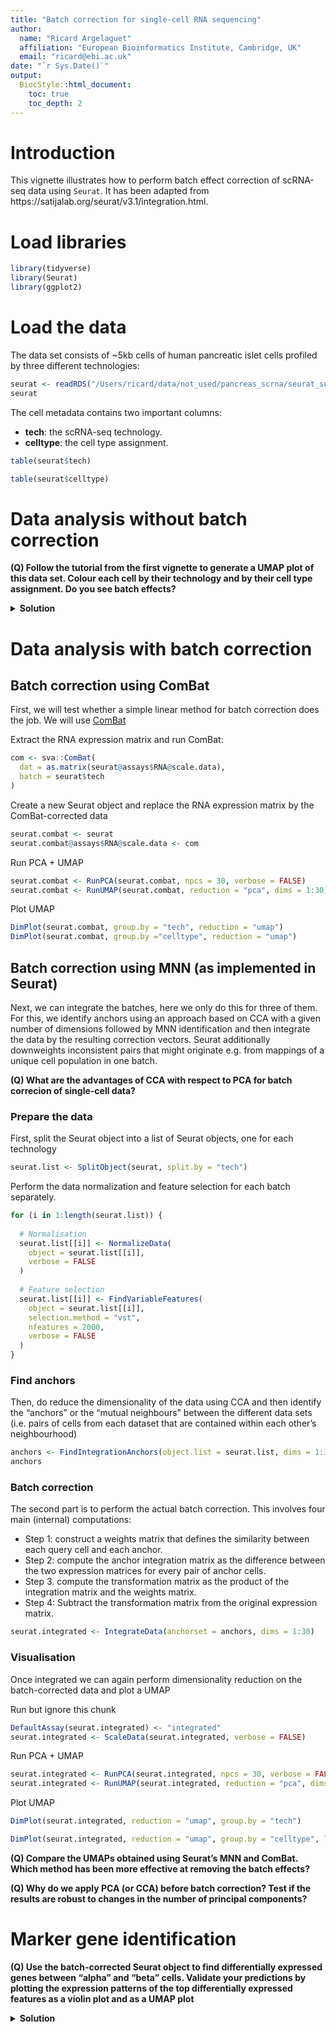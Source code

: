 ```yaml
---
title: "Batch correction for single-cell RNA sequencing"
author: 
  name: "Ricard Argelaguet"
  affiliation: "European Bioinformatics Institute, Cambridge, UK"
  email: "ricard@ebi.ac.uk"
date: "`r Sys.Date()`"
output:
  BiocStyle::html_document:
    toc: true
    toc_depth: 2
---
```



# Introduction

This vignette illustrates how to perform batch effect correction of scRNA-seq data using `Seurat`. It has been adapted from https://satijalab.org/seurat/v3.1/integration.html. 

# Load libraries

```r
library(tidyverse)
library(Seurat)
library(ggplot2)
```

# Load the data

The data set consists of ~5kb cells of human pancreatic islet cells profiled by three different technologies:

```r
seurat <- readRDS("/Users/ricard/data/not_used/pancreas_scrna/seurat_subset.rds")
seurat
```

The cell metadata contains two important columns:  

- **tech**: the scRNA-seq technology.  
- **celltype**: the cell type assignment.  

```r
table(seurat$tech)
```

```r
table(seurat$celltype)
```

# Data analysis without batch correction

**(Q) Follow the tutorial from the first vignette to generate a UMAP plot of this data set. Colour each cell by their technology and by their cell type assignment. Do you see batch effects?**


<details>
  <summary>**Solution**</summary>
  
```r
seurat <- NormalizeData(seurat)
seurat <- FindVariableFeatures(seurat)
seurat <- ScaleData(seurat)
seurat <- RunPCA(seurat, npcs = 30, verbose = FALSE)
seurat <- RunUMAP(seurat, reduction = "pca", dims = 1:30)
DimPlot(seurat, group.by = "tech", reduction = "umap")
DimPlot(seurat, group.by ="celltype", reduction = "umap")
```

</details>

# Data analysis with batch correction

## Batch correction using ComBat

First, we will test whether a simple linear method for batch correction does the job. We will use [ComBat](https://academic.oup.com/nargab/article/2/3/lqaa078/5909519)

Extract the RNA expression matrix and run ComBat:
```r
com <- sva::ComBat(
  dat = as.matrix(seurat@assays$RNA@scale.data), 
  batch = seurat$tech
)
```

Create a new Seurat object and replace the RNA expression matrix by the ComBat-corrected data
```r
seurat.combat <- seurat
seurat.combat@assays$RNA@scale.data <- com
```

Run PCA + UMAP
```r
seurat.combat <- RunPCA(seurat.combat, npcs = 30, verbose = FALSE)
seurat.combat <- RunUMAP(seurat.combat, reduction = "pca", dims = 1:30)
```

Plot UMAP
```r
DimPlot(seurat.combat, group.by = "tech", reduction = "umap")
DimPlot(seurat.combat, group.by ="celltype", reduction = "umap")
```


## Batch correction using MNN (as implemented in Seurat)

Next, we can integrate the batches, here we only do this for three of them. For this, we identify anchors using an approach based on CCA with a given number of dimensions followed by MNN identification and then integrate the data by the resulting correction vectors. Seurat additionally downweights inconsistent pairs that might originate e.g. from mappings of a unique cell population in one batch.  

**(Q) What are the advantages of CCA with respect to PCA for batch correcion of single-cell data?**  

### Prepare the data

First, split the Seurat object into a list of Seurat objects, one for each technology
```r
seurat.list <- SplitObject(seurat, split.by = "tech")
```

Perform the data normalization and feature selection for each batch separately.
```r
for (i in 1:length(seurat.list)) {
  
  # Normalisation
  seurat.list[[i]] <- NormalizeData(
    object = seurat.list[[i]], 
    verbose = FALSE
  )
  
  # Feature selection
  seurat.list[[i]] <- FindVariableFeatures(
    object = seurat.list[[i]],
    selection.method = "vst",
    nfeatures = 2000, 
    verbose = FALSE
  )
}
```

### Find anchors

Then, do reduce the dimensionality of the data using CCA and then identify the "anchors" or the "mutual neighbours" between the different data sets (i.e. pairs of cells from each dataset that are contained within each other's neighbourhood)
```r
anchors <- FindIntegrationAnchors(object.list = seurat.list, dims = 1:30)
anchors
```

### Batch correction

The second part is to perform the actual batch correction. This involves four main (internal) computations:  

- Step 1: construct a weights matrix that defines the similarity between each query cell and each anchor.  
- Step 2: compute the anchor integration matrix as the difference between the two expression matrices for every pair of anchor cells.  
- Step 3. compute the transformation matrix as the product of the integration matrix and the weights matrix.  
- Step 4: Subtract the transformation matrix from the original expression matrix.  

```r
seurat.integrated <- IntegrateData(anchorset = anchors, dims = 1:30)
```

### Visualisation

Once integrated we can again perform dimensionality reduction on the batch-corrected data and plot a UMAP

Run but ignore this chunk
```r
DefaultAssay(seurat.integrated) <- "integrated"
seurat.integrated <- ScaleData(seurat.integrated, verbose = FALSE)
```

Run PCA + UMAP
```r
seurat.integrated <- RunPCA(seurat.integrated, npcs = 30, verbose = FALSE)
seurat.integrated <- RunUMAP(seurat.integrated, reduction = "pca", dims = 1:30)
```

Plot UMAP
```r
DimPlot(seurat.integrated, reduction = "umap", group.by = "tech")
```


```r
DimPlot(seurat.integrated, reduction = "umap", group.by = "celltype", label = TRUE) + NoLegend()
```

**(Q) Compare the UMAPs obtained using Seurat's MNN and ComBat. Which method has been more effective at removing the batch effects?**

**(Q) Why do we apply PCA (or CCA) before batch correction? Test if the results are robust to changes in the number of principal components?**

# Marker gene identification

**(Q) Use the batch-corrected Seurat object to find differentially expressed genes between "alpha" and "beta" cells. Validate your predictions by plotting the expression patterns of the top differentially expressed features as a violin plot and as a UMAP plot**

<details>
  <summary>**Solution**</summary>
  
```r
# Option 1
Idents(seurat.integrated) <- "celltype"
diff.genes <- FindMarkers(seurat.integrated, ident.1 = "alpha", ident.2 = "beta")

# Option 2
alpha.cells <- colnames(seurat)[seurat$celltype=="alpha"]
beta.cells <- colnames(seurat)[seurat$celltype=="beta"]
diff.genes <- FindMarkers(GetAssay(seurat.integrated), cells.1 = alpha.cells, cells.2 = beta.cells)
```


```r
genes.to.plot <- rownames(head(diff.genes,n=4))
VlnPlot(seurat.integrated, features=genes.to.plot[1])
```

Plot UMAP coloured by gene expression of marker genes of cluster 3
```r
FeaturePlot(seurat.integrated, features = genes.to.plot, reduction="umap")
```

</details>
